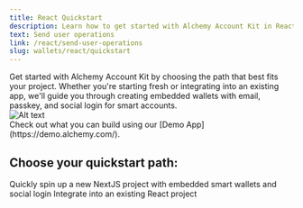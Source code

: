 ```yaml
---
title: React Quickstart
description: Learn how to get started with Alchemy Account Kit in React.
text: Send user operations
link: /react/send-user-operations
slug: wallets/react/quickstart
---
```


<div style={{ display: "flex", flexWrap: "wrap", alignItems: "flex-start" }}>
  <div style={{ flex: "1", marginRight: "10px" }}>
    Get started with Alchemy Account Kit by choosing the path that best fits
    your project. Whether you're starting fresh or integrating into an existing
    app, we'll guide you through creating embedded wallets with email, passkey,
    and social login for smart accounts.
  </div>
  <div style={{ flex: "0 0 30%" }}>
    <img
      src="/images/wallets/example-custom-ui-config.png"
      alt="Alt text"
      style={{ width: "60%" }}
    />
  </div>
</div>

<Tip>
  Check out what you can build using our [Demo App](https://demo.alchemy.com/).
</Tip>

## Choose your quickstart path:

<CardGroup cols={2}>
  <Card
    title="NextJS Template"
    href="/wallets/react/quickstart/next-template"
    icon="forward"
  >
    Quickly spin up a new NextJS project with embedded smart wallets and social
    login
  </Card>
  <Card
    title="React Integration"
    href="/wallets/react/quickstart/integration"
    icon="bullseye-pointer"
  >
    Integrate into an existing React project
  </Card>
</CardGroup>

